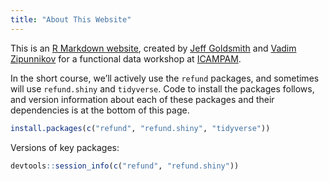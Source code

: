 ```yaml
---
title: "About This Website"
---
```


This is an [R Markdown website](http://rmarkdown.rstudio.com/rmarkdown_websites.html), created by [Jeff Goldsmith](http://jeffgoldsmith.com) and [Vadim Zipunnikov](http://www.biostat.jhsph.edu/~vzipunni/) for a functional data workshop at [ICAMPAM](http://www.ismpb.org/pre-conference-workshops/).

In the short course, we'll actively use the `refund` packages, and sometimes will use `refund.shiny` and `tidyverse`. Code to install the packages follows, and version information about each of these packages and their dependencies is at the bottom of this page.
```r
install.packages(c("refund", "refund.shiny", "tidyverse"))
```

Versions of key packages:

```r
devtools::session_info(c("refund", "refund.shiny"))
```


